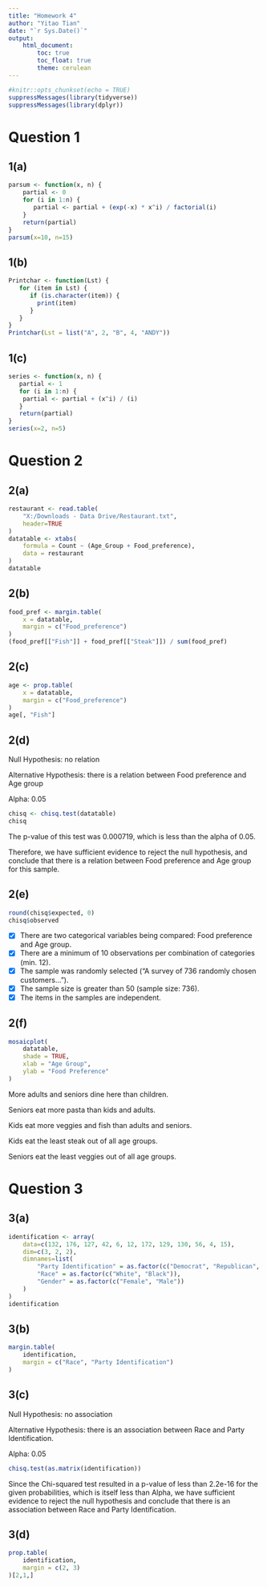 ```yaml
---
title: "Homework 4"
author: "Yitao Tian"
date: "`r Sys.Date()`"
output: 
    html_document: 
        toc: true
        toc_float: true
        theme: cerulean
---
```

```r
#knitr::opts_chunkset(echo = TRUE)
suppressMessages(library(tidyverse))
suppressMessages(library(dplyr))
```

# Question 1
## 1(a)
```r
parsum <- function(x, n) {
    partial <- 0
    for (i in 1:n) {
       partial <- partial + (exp(-x) * x^i) / factorial(i)
    }
    return(partial)
}
parsum(x=10, n=15)
```

## 1(b)
```r
Printchar <- function(Lst) {
   for (item in Lst) {
      if (is.character(item)) {
        print(item)
      }
   }
}
Printchar(Lst = list("A", 2, "B", 4, "ANDY"))
```

## 1(c)
```r
series <- function(x, n) {
   partial <- 1
   for (i in 1:n) {
    partial <- partial + (x^i) / (i)
   }
   return(partial)
}
series(x=2, n=5)
```

# Question 2
## 2(a)
```r
restaurant <- read.table(
    "X:/Downloads - Data Drive/Restaurant.txt",
    header=TRUE
)
datatable <- xtabs(
    formula = Count ~ (Age_Group + Food_preference),
    data = restaurant
)
datatable
```

## 2(b)
```r
food_pref <- margin.table(
    x = datatable,
    margin = c("Food_preference")
)
(food_pref[["Fish"]] + food_pref[["Steak"]]) / sum(food_pref)
```

## 2(c)
```r
age <- prop.table(
    x = datatable,
    margin = c("Food_preference")
)
age[, "Fish"]
```

## 2(d)

Null Hypothesis: no relation

Alternative Hypothesis: there is a relation
between Food preference and Age group

Alpha: 0.05
```r
chisq <- chisq.test(datatable)
chisq
```

The p-value of this test was 0.000719, which is less than the alpha of 0.05.

Therefore, we have sufficient evidence to reject the null hypothesis,
and conclude that there is a relation between Food preference and Age group for this sample.

## 2(e)
```r
round(chisq$expected, 0)
chisq$observed
```
- [x] There are two categorical variables being compared: Food preference and Age group.
- [x] There are a minimum of 10 observations per combination of categories (min. 12).
- [x] The sample was randomly selected ("A survey of 736 randomly chosen customers...").
- [x] The sample size is greater than 50 (sample size: 736).
- [x] The items in the samples are independent.

## 2(f)
```r
mosaicplot(
    datatable,
    shade = TRUE,
    xlab = "Age Group",
    ylab = "Food Preference"
)
```

More adults and seniors dine here than children.

Seniors eat more pasta than kids and adults.

Kids eat more veggies and fish than adults and seniors.

Kids eat the least steak out of all age groups.

Seniors eat the least veggies out of all age groups.

# Question 3
## 3(a)
```r
identification <- array(
    data=c(132, 176, 127, 42, 6, 12, 172, 129, 130, 56, 4, 15),
    dim=c(3, 2, 2),
    dimnames=list(
        "Party Identification" = as.factor(c("Democrat", "Republican", "Independent")),
        "Race" = as.factor(c("White", "Black")),
        "Gender" = as.factor(c("Female", "Male"))
    )
)
identification
```

## 3(b)
```r
margin.table(
    identification,
    margin = c("Race", "Party Identification")
)
```

## 3(c)

Null Hypothesis: no association

Alternative Hypothesis: there is an association between Race and Party Identification.

Alpha: 0.05
```r
chisq.test(as.matrix(identification))
```

Since the Chi-squared test resulted in a p-value of less than 2.2e-16
for the given probabilities, which is itself less than Alpha,
we have sufficient evidence to reject the null hypothesis
and conclude that there is an association between Race and Party Identification.

## 3(d)
```r
prop.table(
    identification,
    margin = c(2, 3)
)[2,1,]
```